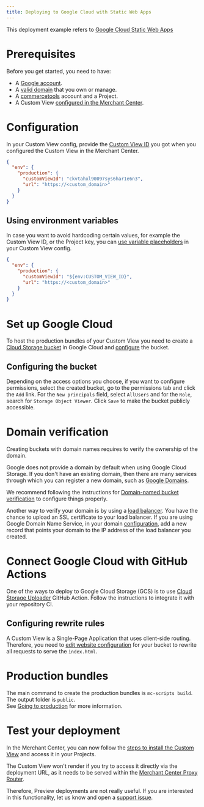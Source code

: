 ```yaml
---
title: Deploying to Google Cloud with Static Web Apps
---
```


This deployment example refers to [Google Cloud Static Web Apps](https://codelabs.developers.google.com/codelabs/cloud-webapp-hosting-gcs#0)

# Prerequisites

Before you get started, you need to have:

- A [Google account](https://accounts.google.com/SignUp).
- A [valid domain](https://codelabs.developers.google.com/codelabs/cloud-webapp-hosting-gcs#1) that you own or manage.
- A [commercetools](https://docs.commercetools.com/getting-started) account and a Project.
- A Custom View [configured in the Merchant Center](https://docs.commercetools.com/merchant-center/managing-custom-applications).

# Configuration

In your Custom View config, provide the [Custom View ID](/api-reference/custom-view-config#envproductioncustomviewid) you got when you configured the Custom View in the Merchant Center.


```json title="custom-view-config.json"
{
  "env": {
    "production": {
      "customViewId": "ckvtahxl90097sys6har1e6n3",
      "url": "https://<custom_domain>"
    }
  }
}
```

## Using environment variables

In case you want to avoid hardcoding certain values, for example the Custom View ID, or the Project key, you can [use variable placeholders](/api-reference/custom-view-config#using-variable-placeholders) in your Custom View config.

```json title="custom-view-config.json" highlightLines="4"
{
  "env": {
    "production": {
      "customViewId": "${env:CUSTOM_VIEW_ID}",
      "url": "https://<custom_domain>"
    }
  }
}
```

# Set up Google Cloud

To host the production bundles of your Custom View you need to create a [Cloud Storage bucket](https://console.cloud.google.com/storage) in Google Cloud and [configure](https://codelabs.developers.google.com/codelabs/cloud-webapp-hosting-gcs#3) the bucket.

## Configuring the bucket

Depending on the access options you choose, if you want to configure permissions, select the created bucket, go to the permissions tab and click the `Add` link. For the `New principals` field, select `AllUsers` and for the `Role`, search for `Storage Object Viewer`. Click `Save` to make the bucket publicly accessible.

# Domain verification

Creating buckets with domain names requires to verify the ownership of the domain.

<Info>

Google does not provide a domain by default when using Google Cloud Storage. If you don't have an existing domain, then there are many services through which you can register a new domain, such as [Google Domains](https://domains.google.com/).

</Info>

We recommend following the instructions for [Domain-named bucket verification](https://cloud.google.com/storage/docs/domain-name-verification) to configure things properly.

Another way to verify your domain is by using a [load balancer](https://cloud.google.com/storage/docs/hosting-static-website#lb-ssl). You have the chance to upload an SSL certificate to your load balancer. If you are using Google Domain Name Service, in your domain [configuration](https://codelabs.developers.google.com/codelabs/cloud-webapp-hosting-gcs#2), add a new record that points your domain to the IP address of the load balancer you created.

# Connect Google Cloud with GitHub Actions

One of the ways to deploy to Google Cloud Storage (GCS) is to use [Cloud Storage Uploader](https://github.com/google-github-actions/upload-cloud-storage) GitHub Action. Follow the instructions to integrate it with your repository CI.

## Configuring rewrite rules

A Custom View is a Single-Page Application that uses client-side routing. Therefore, you need to [edit website configuration](https://cloud.google.com/storage/docs/hosting-static-website#specialty-pages) for your bucket to rewrite all requests to serve the `index.html`.


# Production bundles

The main command to create the production bundles is `mc-scripts build`. The output folder is `public`.<br />
See [Going to production](/development/going-to-production) for more information.

# Test your deployment

In the Merchant Center, you can now follow the [steps to install the Custom View](https://docs.commercetools.com/merchant-center/managing-custom-applications) and access it in your Projects.

<Warning>

The Custom View won't render if you try to access it directly via the deployment URL, as it needs to be served within the [Merchant Center Proxy Router](/concepts/merchant-center-proxy-router).

Therefore, Preview deployments are not really useful. If you are interested in this functionality, let us know and open a [support issue](https://github.com/commercetools/merchant-center-application-kit/issues/new/choose).

</Warning>
